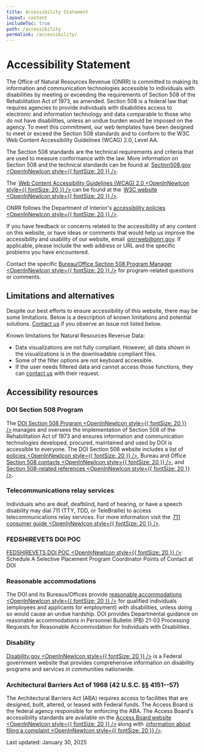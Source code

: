 ```yaml
---
title: Accessibility Statement
layout: content
includeToc: true
path: /accessibility
permalink: /accessibility/
---
```



# Accessibility Statement

The Office of Natural Resources Revenue (ONRR) is committed to making its information and communication technologies accessible to individuals with disabilities by meeting or exceeding the requirements of Section 508 of the Rehabilitation Act of 1973, as amended. Section 508 is a federal law that requires agencies to provide individuals with disabilities access to electronic and information technology and data comparable to those who do not have disabilities, unless an undue burden would be imposed on the agency. To meet this commitment, our web templates have been designed to meet or exceed the Section 508 standards and to conform to the W3C Web Content Accessibility Guidelines (WCAG) 2.0, Level AA.
<br />

The Section 508 standards are the technical requirements and criteria that are used to measure conformance with the law. More information on Section 508 and the technical standards can be found at  [Section508.gov <OpenInNewIcon style={{ fontSize: 20 }} />](https://www.section508.gov/). 
<br />

The  [Web Content Accessibility Guidelines (WCAG) 2.0 <OpenInNewIcon style={{ fontSize: 20 }} />](https://www.w3.org/TR/WCAG20/) can be found at the  [W3C website <OpenInNewIcon style={{ fontSize: 20 }} />](https://www.w3.org/).
<br />

ONRR follows the Department of Interior's [accessibility policies <OpenInNewIcon style={{ fontSize: 20 }} />](https://www.doi.gov/ocio/information_management/section-508-policies).
<br />

If you have feedback or concerns related to the accessibility of any content on this website, or have ideas or comments that would help us improve the accessibility and usability of our website, email  [onrrweb@onrr.gov](mailto:onrrweb@onrr.gov). If applicable, please include the web address or URL and the specific problems you have encountered.
<br />

Contact the specific [Bureau/Office Section 508 Program Manager <OpenInNewIcon style={{ fontSize: 20 }} />](https://www.doi.gov/ocio/section508-contacts#no-back) for program-related questions or comments.

## Limitations and alternatives

Despite our best efforts to ensure accessibility of this website, there may be some limitations. Below is a description of known limitations and potential solutions. [Contact us](mailto:nrrd@onrr.gov) if you observe an issue not listed below.
<br />

Known limitations for Natural Resources Revenue Data:
- Data visualizations are not fully compliant. However, all data shown in the visualizations is in the downloadable compliant files.
- Some of the filter options are not keyboard accessible.
- If the user needs filtered data and cannot access those functions, they can [contact us](mailto:nrrd@onrr.gov) with their request.

## Accessibility resources

### DOI Section 508 Program 

The [DOI Section 508 Program <OpenInNewIcon style={{ fontSize: 20 }} />](https://doi.gov/ocio/section508) manages and oversees the implementation of Section 508 of the Rehabilitation Act of 1973 and ensures information and communication technologies developed, procured, maintained and used by DOI is accessible to everyone. The DOI Section 508 website includes a list of [policies <OpenInNewIcon style={{ fontSize: 20 }} />](https://www.doi.gov/ocio/information_management/section-508-policies), Bureau and Office [Section 508 contacts <OpenInNewIcon style={{ fontSize: 20 }} />](https://www.doi.gov/ocio/section508-contacts#no-back), and [Section 508-related references <OpenInNewIcon style={{ fontSize: 20 }} />](https://www.doi.gov/ocio/information_management/section-508-references). 

### Telecommunications relay services

Individuals who are deaf, deafblind, hard of hearing, or have a speech disability may dial 711 (TTY, TDD, or TeleBraille) to access telecommunications relay services. For more information visit the  [711 consumer guide <OpenInNewIcon style={{ fontSize: 20 }} />](https://www.fcc.gov/consumers/guides/711-telecommunications-relay-service).

### FEDSHIREVETS DOI POC 

[FEDSHIREVETS DOI POC <OpenInNewIcon style={{ fontSize: 20 }} />](https://www.fedshirevets.gov/veterans-council/agency-directory/department-of-interior/): Schedule A Selective Placement Program Coordinator Points of Contact at DOI

### Reasonable accommodations

The DOI and its Bureaus/Offices provide [reasonable accommodations <OpenInNewIcon style={{ fontSize: 20 }} />](https://doi.gov/accommodations) for qualified individuals (employees and applicants for employment) with disabilities, unless doing so would cause an undue hardship. DOI provides Departmental guidance on reasonable accommodations in Personnel Bulletin (PB) 21-03 Processing Requests for Reasonable Accommodation for Individuals with Disabilities.

### Disability

[Disability.gov <OpenInNewIcon style={{ fontSize: 20 }} />](https://www.dol.gov/agencies/odep) is a Federal government website that provides comprehensive information on disability programs and services in communities nationwide.

### Architectural Barriers Act of 1968 (42 U.S.C. §§ 4151--57)

The Architectural Barriers Act (ABA) requires access to facilities that are designed, built, altered, or leased with Federal funds. The Access Board is the federal agency responsible for enforcing the ABA. The Access Board's accessibility standards are available on the  [Access Board website <OpenInNewIcon style={{ fontSize: 20 }} />](https://www.access-board.gov/aba/) along with  [information about filing a complaint <OpenInNewIcon style={{ fontSize: 20 }} />]( https://www.access-board.gov/enforcement/).
<br />


Last updated: January 30, 2025

